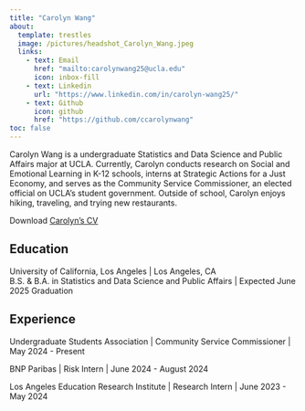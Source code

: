 ```yaml
---
title: "Carolyn Wang"
about:
  template: trestles
  image: /pictures/headshot_Carolyn_Wang.jpeg
  links:
    - text: Email
      href: "mailto:carolynwang25@ucla.edu"
      icon: inbox-fill
    - text: Linkedin
      url: "https://www.linkedin.com/in/carolyn-wang25/" 
    - text: Github
      icon: github
      href: "https://github.com/ccarolynwang"
toc: false
---
```


Carolyn Wang is a undergraduate Statistics and Data Science and Public Affairs major at UCLA. Currently, Carolyn conducts research on Social and Emotional Learning in K-12 schools, interns at Strategic Actions for a Just Economy, and serves as the Community Service Commissioner, an elected official on UCLA's student government. Outside of school, Carolyn enjoys hiking, traveling, and trying new restaurants.

Download [Carolyn's CV](/Resume_Carolyn_Wang_2024.pdf)

## Education

University of California, Los Angeles | Los Angeles, CA   
B.S. & B.A. in Statistics and Data Science and Public Affairs | Expected June 2025 Graduation 

## Experience
Undergraduate Students Association | Community Service Commissioner | May 2024 - Present    

BNP Paribas | Risk Intern | June 2024 - August 2024  

Los Angeles Education Research Institute | Research Intern | June 2023 - May 2024   